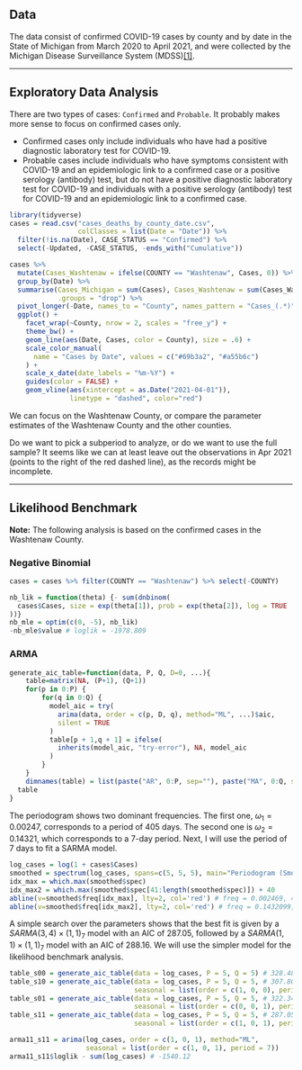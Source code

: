 ## Data

The data consist of confirmed COVID-19 cases by county and by date in the State of Michigan from March 2020 to April 2021, and were collected by the Michigan Disease Surveillance System (MDSS)[[1]](https://www.michigan.gov/coronavirus/0,9753,7-406-98163_98173---,00.html). 

---

## Exploratory Data Analysis

[There are two types of cases: `Confirmed` and `Probable`. It probably makes more sense to focus on confirmed cases only.]{.comment}

* Confirmed cases only include individuals who have had a positive diagnostic laboratory test for COVID-19. 
* Probable cases include individuals who have symptoms consistent with COVID-19 and an epidemiologic link to a confirmed case or a positive serology (antibody) test, but do not have a positive diagnostic laboratory test for COVID-19 and individuals with a positive serology (antibody) test for COVID-19 and an epidemiologic link to a confirmed case.

```r
library(tidyverse)
cases = read.csv("cases_deaths_by_county_date.csv",
                 colClasses = list(Date = "Date")) %>%
  filter(!is.na(Date), CASE_STATUS == "Confirmed") %>%
  select(-Updated, -CASE_STATUS, -ends_with("Cumulative"))
```

```r
cases %>% 
  mutate(Cases_Washtenaw = ifelse(COUNTY == "Washtenaw", Cases, 0)) %>% 
  group_by(Date) %>%
  summarise(Cases_Michigan = sum(Cases), Cases_Washtenaw = sum(Cases_Washtenaw),
            .groups = "drop") %>%
  pivot_longer(-Date, names_to = "County", names_pattern = "Cases_(.*)", values_to = "Cases") %>%
  ggplot() +
    facet_wrap(~County, nrow = 2, scales = "free_y") +
    theme_bw() +
    geom_line(aes(Date, Cases, color = County), size = .6) +
    scale_color_manual(
      name = "Cases by Date", values = c("#69b3a2", "#a55b6c")
    ) +
    scale_x_date(date_labels = "%m-%Y") +
    guides(color = FALSE) +
    geom_vline(aes(xintercept = as.Date("2021-04-01")), 
               linetype = "dashed", color="red")
```


[We can focus on the Washtenaw County, or compare the parameter estimates of the Washtenaw County and the other counties. ]{.comment}


[Do we want to pick a subperiod to analyze, or do we want to use the full sample? It seems like we can at least leave out the observations in Apr 2021 (points to the right of the red dashed line), as the records might be incomplete. ]{.comment}

---

## Likelihood Benchmark

**Note:** The following analysis is based on the confirmed cases in the Washtenaw County.

### Negative Binomial

```r
cases = cases %>% filter(COUNTY == "Washtenaw") %>% select(-COUNTY)

nb_lik = function(theta) {- sum(dnbinom(
  cases$Cases, size = exp(theta[1]), prob = exp(theta[2]), log = TRUE
))}
nb_mle = optim(c(0, -5), nb_lik)
-nb_mle$value # loglik = -1978.809
```

### ARMA

```r
generate_aic_table=function(data, P, Q, D=0, ...){
	table=matrix(NA, (P+1), (Q+1))
	for(p in 0:P) {
		for(q in 0:Q) {
		  model_aic = try(
		    arima(data, order = c(p, D, q), method="ML", ...)$aic, 
		    silent = TRUE
		  )
		  table[p + 1,q + 1] = ifelse(
		    inherits(model_aic, "try-error"), NA, model_aic
		  )
		}
	}
	dimnames(table) = list(paste("AR", 0:P, sep=""), paste("MA", 0:Q, sep=""))
  table
}
```

The periodogram shows two dominant frequencies. The first one, $\omega_1 = 0.00247$, corresponds to a period of 405 days. The second one is $\omega_2 = 0.14321$, which corresponds to a 7-day period. Next, I will use the period of 7 days to fit a SARMA model. 

```r
log_cases = log(1 + cases$Cases)
smoothed = spectrum(log_cases, spans=c(5, 5, 5), main="Periodogram (Smoothed)")
idx_max = which.max(smoothed$spec)
idx_max2 = which.max(smoothed$spec[41:length(smoothed$spec)]) + 40
abline(v=smoothed$freq[idx_max], lty=2, col='red') # freq = 0.002469, 405 days
abline(v=smoothed$freq[idx_max2], lty=2, col='red') # freq = 0.1432099, 1 week
```

A simple search over the parameters shows that the best fit is given by a $SARMA(3,4)\times(1,1)_7$ model with an AIC of 287.05, followed by a $SARMA(1,1)\times(1,1)_7$ model with an AIC of 288.16. We will use the simpler model for the likelihood benchmark analysis.

```r
table_s00 = generate_aic_table(data = log_cases, P = 5, Q = 5) # 328.4826
table_s10 = generate_aic_table(data = log_cases, P = 5, Q = 5, # 307.807
                               seasonal = list(order = c(1, 0, 0), period = 7))
table_s01 = generate_aic_table(data = log_cases, P = 5, Q = 5, # 322.3412
                               seasonal = list(order = c(0, 0, 1), period = 7))
table_s11 = generate_aic_table(data = log_cases, P = 5, Q = 5, # 287.052
                               seasonal = list(order = c(1, 0, 1), period = 7))
```

```r
arma11_s11 = arima(log_cases, order = c(1, 0, 1), method="ML",
                   seasonal = list(order = c(1, 0, 1), period = 7))
arma11_s11$loglik - sum(log_cases) # -1540.12
```
